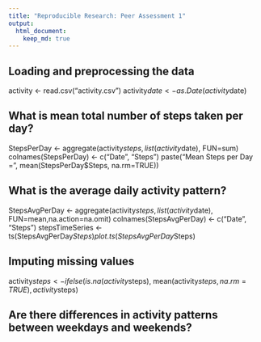 ```yaml
---
title: "Reproducible Research: Peer Assessment 1"
output: 
  html_document:
    keep_md: true
---
```



## Loading and preprocessing the data
activity <- read.csv("activity.csv")
activity$date <- as.Date(activity$date)

## What is mean total number of steps taken per day?
StepsPerDay <- aggregate(activity$steps, list(activity$date), FUN=sum)
colnames(StepsPerDay) <- c("Date", "Steps")
paste("Mean Steps per Day =", mean(StepsPerDay$Steps, na.rm=TRUE))

## What is the average daily activity pattern?
StepsAvgPerDay <- aggregate(activity$steps, list(activity$date), FUN=mean,na.action=na.omit)
colnames(StepsAvgPerDay) <- c("Date", "Steps")
stepsTimeSeries <- ts(StepsAvgPerDay$Steps)
plot.ts(StepsAvgPerDay$Steps)

## Imputing missing values
activity$steps<- ifelse(is.na(activity$steps), 
                                  mean(activity$steps, na.rm=TRUE), 
                                  activity$steps)

## Are there differences in activity patterns between weekdays and weekends?
